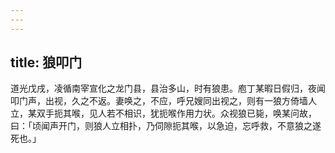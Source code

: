```yaml
---
---
---
```

title: 狼叩门
---



道光戊戌，凌循南宰宣化之龙门县，县治多山，时有狼患。庖丁某暇日假归，夜闻叩门声，出视，久之不返。妻唤之，不应，呼兄嫂同出视之，则有一狼方倚墙人立，某双手扼其喉，见人若不相识，犹扼喉作用力状。众视狼已毙，唤某问故，曰：「顷闻声开门，则狼人立相扑，乃伺隙扼其喉，以急迫，忘呼救，不意狼之遂死也。」